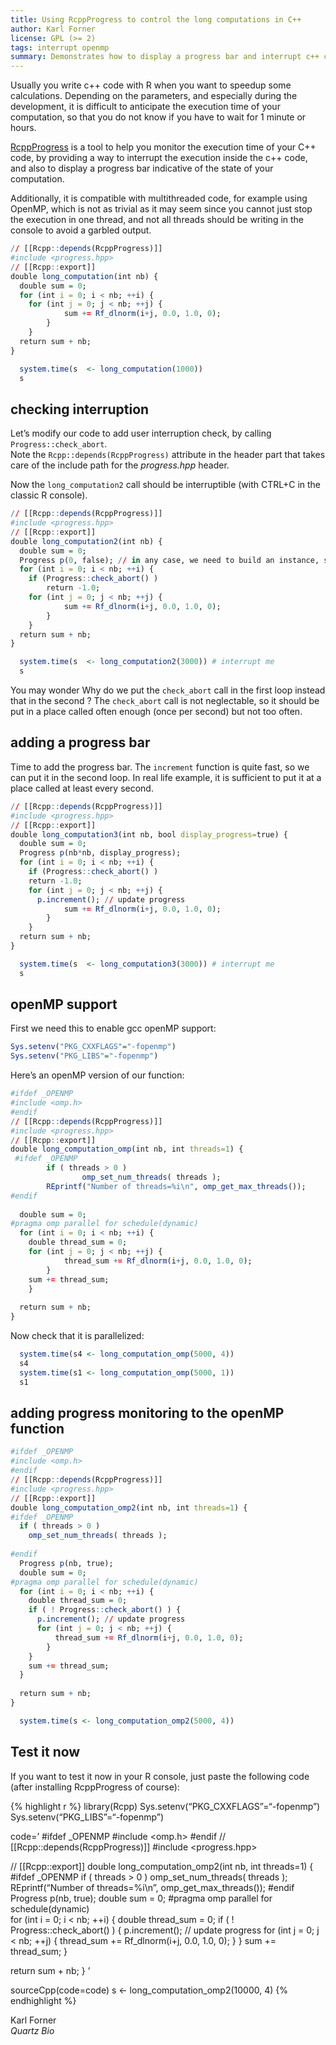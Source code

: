 ```yaml
---
title: Using RcppProgress to control the long computations in C++
author: Karl Forner
license: GPL (>= 2)
tags: interrupt openmp
summary: Demonstrates how to display a progress bar and interrupt c++ code.
---
```



Usually you write c++ code with R when you want to speedup some calculations. 
Depending on the parameters, and especially during the development, it is difficult to anticipate the execution 
time of your computation, so that you do not know if you have to wait for 1 minute or hours.

[RcppProgress](http://cran.at.r-project.org/web/packages/RcppProgress/index.html) is a tool to help you monitor 
the execution time of your C++ code, by providing a way to interrupt 
the execution inside the c++ code, and also to display a progress bar indicative of the state of your computation.

Additionally, it is compatible with multithreaded code, for example using OpenMP, which is not as trivial as it may
seem since you cannot just stop the execution in one thread, and not all threads should be writing in the console to
avoid a garbled output.
 
```r
// [[Rcpp::depends(RcppProgress)]]
#include <progress.hpp>
// [[Rcpp::export]]
double long_computation(int nb) {
  double sum = 0;
  for (int i = 0; i < nb; ++i) {
  	for (int j = 0; j < nb; ++j) {
			sum += Rf_dlnorm(i+j, 0.0, 1.0, 0);
		}
	}
  return sum + nb;
}
```

```r
  system.time(s  <- long_computation(1000))
  s
```


## checking interruption

Let's modify our code to add user interruption check, by calling `Progress::check_abort`.  
Note the `Rcpp::depends(RcppProgress)` attribute in the header part that takes care of the include path for 
the *progress.hpp* header.

Now the `long_computation2` call should be interruptible (with CTRL+C in the classic R console).

```r
// [[Rcpp::depends(RcppProgress)]]
#include <progress.hpp>
// [[Rcpp::export]]
double long_computation2(int nb) {
  double sum = 0;
  Progress p(0, false); // in any case, we need to build an instance, should be improved in the next version
  for (int i = 0; i < nb; ++i) {
    if (Progress::check_abort() )
        return -1.0;
  	for (int j = 0; j < nb; ++j) {
			sum += Rf_dlnorm(i+j, 0.0, 1.0, 0);
		}
	}
  return sum + nb;
}
```

```r
  system.time(s  <- long_computation2(3000)) # interrupt me
  s
```


You may wonder Why do we put the `check_abort` call in the first loop instead that in the second ? 
The `check_abort` call is not neglectable, so it should be put in a place called often enough 
(once per second) but not too often.  

 
## adding a progress bar
  
 Time to add the progress bar. The `increment` function is quite fast, so we can put it in the second loop.
In real life example, it is sufficient to put it at a place called at least every second.
 
```r
// [[Rcpp::depends(RcppProgress)]]
#include <progress.hpp>
// [[Rcpp::export]]
double long_computation3(int nb, bool display_progress=true) {
  double sum = 0;
  Progress p(nb*nb, display_progress);
  for (int i = 0; i < nb; ++i) {
    if (Progress::check_abort() )
    return -1.0;
    for (int j = 0; j < nb; ++j) {
      p.increment(); // update progress
			sum += Rf_dlnorm(i+j, 0.0, 1.0, 0);
		}
	}
  return sum + nb;
}
```

```r
  system.time(s  <- long_computation3(3000)) # interrupt me
  s
```

## openMP support

First we need this to enable gcc openMP support:

```r
Sys.setenv("PKG_CXXFLAGS"="-fopenmp")
Sys.setenv("PKG_LIBS"="-fopenmp")
```

Here's an openMP version of our function:

```r
#ifdef _OPENMP
#include <omp.h>
#endif
// [[Rcpp::depends(RcppProgress)]]
#include <progress.hpp>
// [[Rcpp::export]]
double long_computation_omp(int nb, int threads=1) {
 #ifdef _OPENMP
        if ( threads > 0 )
                omp_set_num_threads( threads );
        REprintf("Number of threads=%i\n", omp_get_max_threads());
#endif
 
  double sum = 0;
#pragma omp parallel for schedule(dynamic)   
  for (int i = 0; i < nb; ++i) {
    double thread_sum = 0;
  	for (int j = 0; j < nb; ++j) {
			thread_sum += Rf_dlnorm(i+j, 0.0, 1.0, 0);
		}
    sum += thread_sum;
	}
  
  return sum + nb;
}
```

Now check that it is parallelized:
```r
  system.time(s4 <- long_computation_omp(5000, 4))
  s4
  system.time(s1 <- long_computation_omp(5000, 1))
  s1
```

## adding progress monitoring to the openMP function

```r
#ifdef _OPENMP
#include <omp.h>
#endif
// [[Rcpp::depends(RcppProgress)]]
#include <progress.hpp>
// [[Rcpp::export]]
double long_computation_omp2(int nb, int threads=1) {
#ifdef _OPENMP
  if ( threads > 0 )
    omp_set_num_threads( threads );
 
#endif
  Progress p(nb, true);
  double sum = 0;
#pragma omp parallel for schedule(dynamic)   
  for (int i = 0; i < nb; ++i) {
    double thread_sum = 0;
    if ( ! Progress::check_abort() ) {
      p.increment(); // update progress
      for (int j = 0; j < nb; ++j) {
          thread_sum += Rf_dlnorm(i+j, 0.0, 1.0, 0);
        }
    }
    sum += thread_sum;
  }
  
  return sum + nb;
}
```

```r
  system.time(s <- long_computation_omp2(5000, 4))
```

## Test it now

If you want to test it now in your R console, just paste the following code (after installing RcppProgress of course):

{% highlight r %}
library(Rcpp)
Sys.setenv("PKG_CXXFLAGS"="-fopenmp")
Sys.setenv("PKG_LIBS"="-fopenmp")

code='
#ifdef _OPENMP
#include <omp.h>
#endif
// [[Rcpp::depends(RcppProgress)]]
#include <progress.hpp>

// [[Rcpp::export]]
double long_computation_omp2(int nb, int threads=1) {
#ifdef _OPENMP
  if ( threads > 0 )
    omp_set_num_threads( threads );
    REprintf("Number of threads=%i\\n", omp_get_max_threads());
#endif
  Progress p(nb, true);
  double sum = 0;
#pragma omp parallel for schedule(dynamic)   
  for (int i = 0; i < nb; ++i) {
    double thread_sum = 0;
    if ( ! Progress::check_abort() ) {
      p.increment(); // update progress
      for (int j = 0; j < nb; ++j) {
          thread_sum += Rf_dlnorm(i+j, 0.0, 1.0, 0);
        }
    }
    sum += thread_sum;
  }
  
  return sum + nb;
}
'

sourceCpp(code=code)
s <- long_computation_omp2(10000, 4)
{% endhighlight %}



Karl Forner  
*Quartz Bio*
